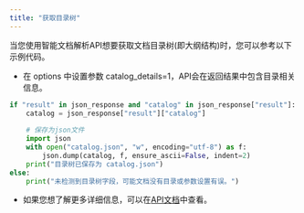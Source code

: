 ```yaml
---
title: "获取目录树"
---
```


当您使用智能文档解析API想要获取文档目录树(即大纲结构)时，您可以参考以下示例代码。

- 在 options 中设置参数 catalog_details=1，API会在返回结果中包含目录相关信息。

```python
if "result" in json_response and "catalog" in json_response["result"]:
    catalog = json_response["result"]["catalog"]
    
    # 保存为json文件
    import json
    with open("catalog.json", "w", encoding="utf-8") as f:
        json.dump(catalog, f, ensure_ascii=False, indent=2)
    print("目录树已保存为 catalog.json")
else:
    print("未检测到目录树字段，可能文档没有目录或参数设置有误。")
```

- 如果您想了解更多详细信息，可以在[API文档](https://www.textin.com/document/pdf_to_markdown)中查看。